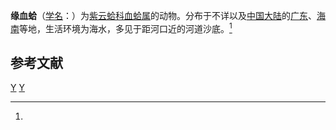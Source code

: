 {{Speciesbox
| taxon = Sanguinolaria virescens
| binomial_authority = (Deshayes, 1854)<ref name='id11400'>{{cite web| url =http://www.bioinfo.cn/db05/BjdwSpecies.php?action=view&id=11400| title =缘血蛤| work =《中国动物物种编目数据库》| publisher =中国科学院微生物研究所| author =中国科学院动物研究所| accessdate =2009-04-28| deadurl =yes| archiveurl =https://web.archive.org/web/20160305023912/http://www.bioinfo.cn/db05/BjdwSpecies.php?action=view&id=11400| archivedate =2016-03-05}}</ref>
}}

'''缘血蛤'''（[[学名|学名]]：{{lang|la|''Sanguinolaria virescens''}}）为[[紫云蛤科|紫云蛤科]][[血蛤属|血蛤属]]的动物。分布于不详以及[[中国大陆|中国大陆]]的[[广东|广东]]、[[海南|海南]]等地，生活环境为海水，多见于距河口近的河道沙底。<ref name='id11400'/>

== 参考文献 ==
{{reflist}}

{{软体动物小作品}}

{{Taxonbar}}
[[Category:1854年描述的动物|Y]]
[[Category:血蛤属|Y]]